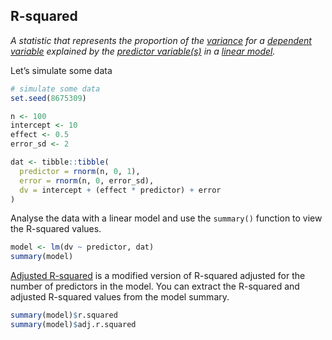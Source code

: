 ## R-squared

<dfn>A statistic that represents the proportion of the [variance](v.html#variance) for a [dependent variable](d.html#dependent-variable) explained by the [predictor variable(s)](p.html#predictor-variable) in a [linear model](g.html#general-linear-model).</dfn>


Let's simulate some data 

```r
# simulate some data
set.seed(8675309)

n <- 100
intercept <- 10
effect <- 0.5
error_sd <- 2

dat <- tibble::tibble(
  predictor = rnorm(n, 0, 1),
  error = rnorm(n, 0, error_sd),
  dv = intercept + (effect * predictor) + error
)
```

Analyse the data with a linear model and use the `summary()` function to view the R-squared values. 

```r
model <- lm(dv ~ predictor, dat)
summary(model)
```

[Adjusted R-squared](a.html#adjusted-r-squared) is a modified version of R-squared adjusted for the number of predictors in the model. You can extract the R-squared and adjusted R-squared values from the model summary.

```r
summary(model)$r.squared
summary(model)$adj.r.squared
```



